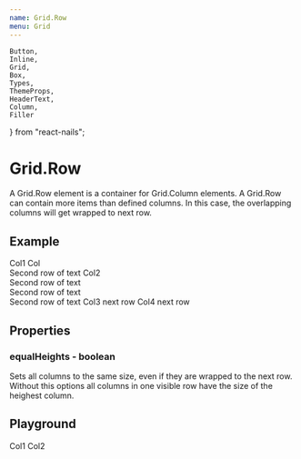 ```yaml
---
name: Grid.Row
menu: Grid
---
```


    Button,
    Inline,
    Grid,
    Box,
    Types,
    ThemeProps,
    HeaderText,
    Column,
    Filler
} from "react-nails";

# Grid.Row

A Grid.Row element is a container for Grid.Column elements. A Grid.Row can contain more items than defined columns. In this case, the overlapping columns will get wrapped to next row.

## Example

<Grid columns={2}>
    <Grid.Row>
        <Grid.Column>
            <Column>
                <Box backgroundColor="positiveLight" space="medium">
                    Col1
                </Box>
                <Filler>
                    <Box backgroundColor="positive" space="medium" stretch>
                        Col
                        <br />
                        Second row of text
                    </Box>
                </Filler>
            </Column>
        </Grid.Column>
        <Grid.Column>
            <Box backgroundColor="infoLight" space="medium">
                Col2
                <br />
                Second row of text
                <br />
                Second row of text
                <br />
                Second row of text
            </Box>
        </Grid.Column>
        <Grid.Column>
            <Box backgroundColor="negativeLight" space="medium">
                Col3 next row
            </Box>
        </Grid.Column>
        <Grid.Column>
            <Box backgroundColor="negative" space="medium">
                Col4 next row
            </Box>
        </Grid.Column>
    </Grid.Row>
</Grid>

## Properties

### equalHeights - boolean

Sets all columns to the same size, even if they are wrapped to the next row. Without this options all columns in one visible row have the size of the heighest column.

## Playground

<Playground>
    <Grid columns={2}>
        <Grid.Row>
            <Grid.Column>Col1</Grid.Column>
            <Grid.Column>Col2</Grid.Column>
        </Grid.Row>
    </Grid>
</Playground>
